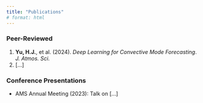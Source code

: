```yaml
---
title: "Publications"
# format: html
---
```


### Peer-Reviewed

1. **Yu, H.J.**, et al. (2024). *Deep Learning for Convective Mode Forecasting*. _J. Atmos. Sci._
2. [...]

### Conference Presentations

- AMS Annual Meeting (2023): Talk on [...]
